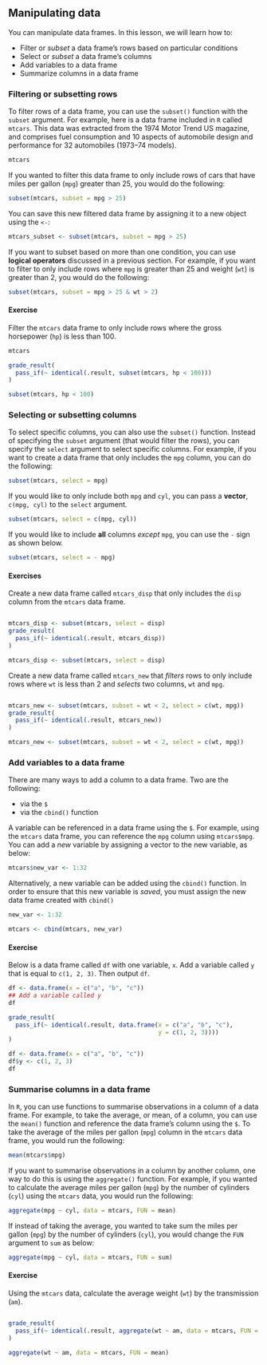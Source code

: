 ## Manipulating data

You can manipulate data frames. In this lesson, we will learn how to:

* Filter or _subset_ a data frame's rows based on particular conditions
* Select or _subset_ a data frame's columns 
* Add variables to a data frame
* Summarize columns in a data frame


### Filtering or subsetting rows

To filter rows of a data frame, you can use the `subset()` function with the `subset` argument. For example, here is a data frame included in `R` called `mtcars`. This data was extracted from the 1974 Motor Trend US magazine, and comprises fuel consumption and 10 aspects of automobile design and performance for 32 automobiles (1973–74 models).

```r
mtcars
```

If you wanted to filter this data frame to only include rows of cars that have miles per gallon (`mpg`) greater than 25, you would do the following:

```r
subset(mtcars, subset = mpg > 25)
```

You can save this new filtered data frame by assigning it to a new object using the `<-`:

```r
mtcars_subset <- subset(mtcars, subset = mpg > 25)
```

If you want to subset based on more than one condition, you can use **logical operators** discussed in a previous section. For example, if you want to filter to only include rows where `mpg` is greater than 25 and weight (`wt`) is greater than 2, you would do the following:

```r
subset(mtcars, subset = mpg > 25 & wt > 2)
```

#### Exercise

Filter the `mtcars` data frame to only include rows where the gross horsepower (`hp`) is less than 100.

```r
mtcars
```

```r
grade_result(
  pass_if(~ identical(.result, subset(mtcars, hp < 100)))
)
```

```r
subset(mtcars, hp < 100)
```


### Selecting or subsetting columns

To select specific columns, you can also use the `subset()` function. Instead of specifying the `subset` argument (that would filter the rows), you can specify the `select` argument to select specific columns. For example, if you want to create a data frame that only includes the `mpg` column, you can do the following:

```r
subset(mtcars, select = mpg)
```

If you would like to only include both `mpg` and `cyl`, you can pass a **vector**, `c(mpg, cyl)` to the `select` argument.

```r
subset(mtcars, select = c(mpg, cyl))
```

If you would like to include **all** columns _except_ `mpg`, you can use the `-` sign as shown below.

```r
subset(mtcars, select = - mpg)
```

#### Exercises

Create a new data frame called `mtcars_disp` that only includes the `disp` column from the `mtcars` data frame.

```r

```

```r
mtcars_disp <- subset(mtcars, select = disp)
grade_result(
  pass_if(~ identical(.result, mtcars_disp))
)
```

```r
mtcars_disp <- subset(mtcars, select = disp)
```

Create a new data frame called `mtcars_new` that _filters_ rows to only include rows where `wt` is less than 2 and _selects_ two columns, `wt` and `mpg`.

```r

```

```r
mtcars_new <- subset(mtcars, subset = wt < 2, select = c(wt, mpg))
grade_result(
  pass_if(~ identical(.result, mtcars_new))
)
```

```r
mtcars_new <- subset(mtcars, subset = wt < 2, select = c(wt, mpg))
```


### Add variables to a data frame

There are many ways to add a column to a data frame. Two are the following:

* via the `$`
* via the `cbind()` function

A variable can be referenced in a data frame using the `$`. For example, using the `mtcars` data frame, you can reference the `mpg` column using `mtcars$mpg`. You can add a _new_ variable by assigning a vector to the new variable, as below:

```r
mtcars$new_var <- 1:32
```

Alternatively, a new variable can be added using the `cbind()` function. In order to ensure that this new variable is _saved_, you must assign the new data frame created with `cbind()`

```r
new_var <- 1:32

mtcars <- cbind(mtcars, new_var)
```

#### Exercise

Below is a data frame called `df` with one variable, `x`. Add a variable called `y` that is equal to `c(1, 2, 3)`. Then output `df`.

```r
df <- data.frame(x = c("a", "b", "c"))
## Add a variable called y
df
```

```r
grade_result(
  pass_if(~ identical(.result, data.frame(x = c("a", "b", "c"),
                                          y = c(1, 2, 3))))
)
```

```r
df <- data.frame(x = c("a", "b", "c"))
df$y <- c(1, 2, 3)
df
```

### Summarise columns in a data frame

In `R`, you can use functions to summarise observations in a column of a data frame. For example, to take the average, or mean, of a column, you can use the `mean()` function and reference the data frame's column using the `$`. To take the average of the miles per gallon (`mpg`) column in the `mtcars` data frame, you would run the following:

```r
mean(mtcars$mpg)
```

If you want to summarise observations in a column by another column, one way to do this is using the `aggregate()` function. For example, if you wanted to calculate the average miles per gallon (`mpg`) by the number of cylinders (`cyl`) using the `mtcars` data, you would run the following:

```r
aggregate(mpg ~ cyl, data = mtcars, FUN = mean)
```

If instead of taking the average, you wanted to take sum the miles per gallon (`mpg`) by the number of cylinders (`cyl`), you would change the `FUN` argument to `sum` as below:

```r
aggregate(mpg ~ cyl, data = mtcars, FUN = sum)
```

#### Exercise

Using the `mtcars` data, calculate the average weight (`wt`) by the transmission (`am`). 

```r

```

```r
grade_result(
  pass_if(~ identical(.result, aggregate(wt ~ am, data = mtcars, FUN = mean)))
)
```

```r
aggregate(wt ~ am, data = mtcars, FUN = mean)
```


